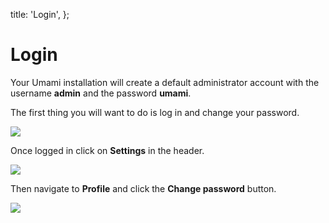   title: 'Login',
};

# Login

Your Umami installation will create a default administrator account with the username **admin** and the password **umami**.

The first thing you will want to do is log in and change your password.

<img src="/images/v1/login.png" />

Once logged in click on **Settings** in the header.

<img src="/images/v1/header.png" />

Then navigate to **Profile** and click the **Change password** button.

<img src="/images/v1/change-password.png" />
